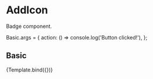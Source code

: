 

<Meta
    title="Components/Content/AddIcon"
    component={AddIcon}
/>

# AddIcon
Badge component.

<Props of={AddIcon} />

Basic.args = {
  action: () => console.log('Button clicked!'),
};

## Basic

<Canvas>
    <Story
    name="Basic"
    args={{
        action: Basic.args.action
    }}
    >
    {Template.bind({})}
    </Story>
</Canvas>

<ArgsTable story="Basic" />